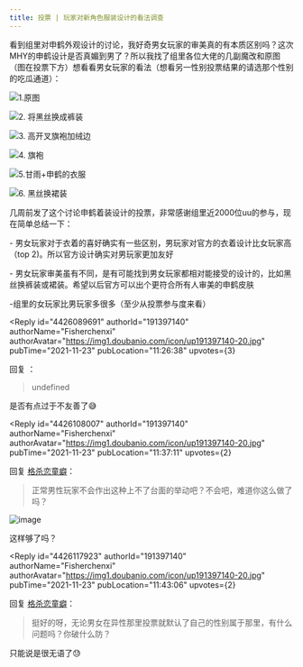 ```yaml
---
title: 投票 | 玩家对新角色服装设计的看法调查
---
```



<Forum groupName="原神" groupUrl="https://www.douban.com/group/genshin/" archivedAt="2025-05-16T16:56:22.045Z">
  <Post
    id="253643393"
    title="投票 | 玩家对新角色服装设计的看法调查"
    url="https://www.douban.com/group/topic/253643393/?_spm_id=MjM4NjU4NjI1"
    pubTime="2022-01-02"
    highlightUserId="191397140"
  >
看到组里对申鹤外观设计的讨论，我好奇男女玩家的审美真的有本质区别吗？这次MHY的申鹤设计是否真媚到男了？所以我找了组里各位大佬的几副魔改和原图（图在投票下方）想看看男女玩家的看法（想看另一性别投票结果的请选那个性别的吃瓜通道）：



![1.原图](https://img1.doubanio.com/view/group_topic/l/public/p511205828.webp)

![2.
将黑丝换成裤装](https://img9.doubanio.com/view/group_topic/l/public/p511205854.webp)

![3.
高开叉旗袍加绒边](https://img3.doubanio.com/view/group_topic/l/public/p511205822.webp)

![4.
旗袍](https://img3.doubanio.com/view/group_topic/l/public/p511205847.webp)

![5.甘雨+申鹤的衣服](https://img3.doubanio.com/view/group_topic/l/public/p511205887.webp)

![6.
黑丝换裙装](https://img3.doubanio.com/view/group_topic/l/public/p511210923.webp)

几周前发了这个讨论申鹤着装设计的投票，非常感谢组里近2000位uu的参与，现在简单总结一下：

\-
男女玩家对于衣着的喜好确实有一些区别，男玩家对官方的衣着设计比女玩家高（top
2)。所以官方设计确实对男玩家更加友好

\-
男女玩家审美虽有不同，是有可能找到男女玩家都相对能接受的设计的，比如黑丝换裤装或裙装。希望以后官方可以出个更符合所有人审美的申鹤皮肤

-组里的女玩家比男玩家多很多（至少从投票参与度来看）

<Reply
  id="4426089691"
  authorId="191397140"
  authorName="Fisherchenxi"
  authorAvatar="https://img1.doubanio.com/icon/up191397140-20.jpg"
  pubTime="2021-11-23"
  pubLocation="11:26:38"
  upvotes={3}
>
回复 ：
> undefined

是否有点过于不友善了😅
</Reply>

<Reply
  id="4426108007"
  authorId="191397140"
  authorName="Fisherchenxi"
  authorAvatar="https://img1.doubanio.com/icon/up191397140-20.jpg"
  pubTime="2021-11-23"
  pubLocation="11:37:11"
  upvotes={2}
>
回复 [格杀恋童癖](https://www.douban.com/people/165311210/)：
> 正常男性玩家不会作出这种上不了台面的举动吧？不会吧，难道你这么做了吗？

![image](https://img1.doubanio.com/view/richtext/large/public/p272952819.jpg)

这样够了吗？
</Reply>

<Reply
  id="4426117923"
  authorId="191397140"
  authorName="Fisherchenxi"
  authorAvatar="https://img1.doubanio.com/icon/up191397140-20.jpg"
  pubTime="2021-11-23"
  pubLocation="11:43:06"
  upvotes={2}
>
回复 [格杀恋童癖](https://www.douban.com/people/165311210/)：
> 挺好的呀，无论男女在异性那里投票就默认了自己的性别属于那里，有什么问题吗？你破什么防？

只能说是很无语了😓
</Reply>
  </Post>
</Forum>
